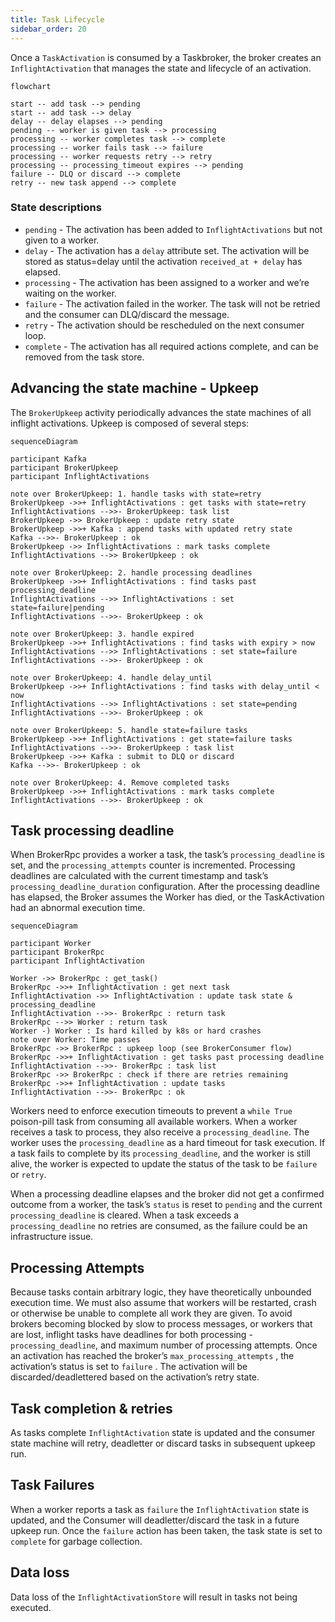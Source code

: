 ```yaml
---
title: Task Lifecycle
sidebar_order: 20
---
```


Once a `TaskActivation` is consumed by a Taskbroker, the broker creates an
`InflightActivation` that manages the state and lifecycle of an activation.

```mermaid
flowchart

start -- add task --> pending
start -- add task --> delay
delay -- delay elapses --> pending
pending -- worker is given task --> processing
processing -- worker completes task --> complete
processing -- worker fails task --> failure
processing -- worker requests retry --> retry
processing -- processing_timeout expires --> pending
failure -- DLQ or discard --> complete
retry -- new task append --> complete
```

### State descriptions

- `pending` - The activation has been added to `InflightActivations` but not given to a worker.
- `delay` - The activation has a `delay` attribute set. The activation will be stored as status=delay until the activation `received_at + delay` has elapsed.
- `processing` - The activation has been assigned to a worker and we’re waiting on the worker.
- `failure` - The activation failed in the worker. The task will not be retried and the consumer can DLQ/discard the message.
- `retry` - The activation should be rescheduled on the next consumer loop.
- `complete` - The activation has all required actions complete, and can be removed from the task store.

## Advancing the state machine - Upkeep

The `BrokerUpkeep` activity periodically advances the state machines of all inflight activations. Upkeep is composed of several steps:

```mermaid
sequenceDiagram

participant Kafka
participant BrokerUpkeep
participant InflightActivations

note over BrokerUpkeep: 1. handle tasks with state=retry
BrokerUpkeep ->>+ InflightActivations : get tasks with state=retry
InflightActivations -->>- BrokerUpkeep: task list
BrokerUpkeep ->> BrokerUpkeep : update retry state
BrokerUpkeep ->>+ Kafka : append tasks with updated retry state
Kafka -->>- BrokerUpkeep : ok
BrokerUpkeep ->> InflightActivations : mark tasks complete
InflightActivations -->> BrokerUpkeep : ok

note over BrokerUpkeep: 2. handle processing deadlines
BrokerUpkeep ->>+ InflightActivations : find tasks past processing_deadline
InflightActivations -->> InflightActivations : set state=failure|pending
InflightActivations -->>- BrokerUpkeep : ok

note over BrokerUpkeep: 3. handle expired
BrokerUpkeep ->>+ InflightActivations : find tasks with expiry > now
InflightActivations -->> InflightActivations : set state=failure
InflightActivations -->>- BrokerUpkeep : ok

note over BrokerUpkeep: 4. handle delay_until
BrokerUpkeep ->>+ InflightActivations : find tasks with delay_until < now
InflightActivations -->> InflightActivations : set state=pending
InflightActivations -->>- BrokerUpkeep : ok

note over BrokerUpkeep: 5. handle state=failure tasks
BrokerUpkeep ->>+ InflightActivations : get state=failure tasks
InflightActivations -->>- BrokerUpkeep : task list
BrokerUpkeep ->>+ Kafka : submit to DLQ or discard
Kafka -->>- BrokerUpkeep : ok

note over BrokerUpkeep: 4. Remove completed tasks
BrokerUpkeep ->>+ InflightActivations : mark tasks complete
InflightActivations -->>- BrokerUpkeep : ok
```

## Task processing deadline

When BrokerRpc provides a worker a task, the task’s `processing_deadline` is set, and the `processing_attempts` counter is incremented. Processing deadlines are calculated with the current timestamp and task’s `processing_deadline_duration` configuration. After the processing deadline has elapsed, the Broker assumes the Worker has died, or the TaskActivation had an abnormal execution time.

```mermaid
sequenceDiagram

participant Worker
participant BrokerRpc
participant InflightActivation

Worker ->> BrokerRpc : get_task()
BrokerRpc ->>+ InflightActivation : get next task
InflightActivation ->> InflightActivation : update task state & processing_deadline
InflightActivation -->>- BrokerRpc : return task
BrokerRpc -->> Worker : return task
Worker -) Worker : Is hard killed by k8s or hard crashes
note over Worker: Time passes
BrokerRpc ->> BrokerRpc : upkeep loop (see BrokerConsumer flow)
BrokerRpc ->>+ InflightActivation : get tasks past processing deadline
InflightActivation -->>- BrokerRpc : task list
BrokerRpc ->> BrokerRpc : check if there are retries remaining
BrokerRpc ->>+ InflightActivation : update tasks
InflightActivation -->>- BrokerRpc : ok

```

Workers need to enforce execution timeouts to prevent a `while True` poison-pill
task from consuming all available workers. When a worker receives a task to
process, they also receive a `processing_deadline`. The worker uses the
`processing_deadline` as a hard timeout for task execution. If a task fails to
complete by its `processing_deadline`, and the worker is still alive, the worker
is expected to update the status of the task to be `failure` or `retry`.

When a processing deadline elapses and the broker did not get a confirmed
outcome from a worker, the task’s  `status` is reset to `pending` and the
current `processing_deadline` is cleared. When a task exceeds
a `processing_deadline` no retries are consumed, as the failure could be an
infrastructure issue.

## Processing Attempts

Because tasks contain arbitrary logic, they have theoretically unbounded
execution time. We must also assume that workers will be restarted, crash or
otherwise be unable to complete all work they are given. To avoid brokers
becoming blocked by slow to process messages, or workers that are lost, inflight
tasks have deadlines for both processing - `processing_deadline`, and maximum
number of processing attempts. Once an activation has reached the broker’s
`max_processing_attempts` , the activation’s status is set to `failure` . The
activation will be discarded/deadlettered based on the activation’s retry state.

## Task completion & retries

As tasks complete `InflightActivation` state is updated and the consumer state
machine will retry, deadletter or discard tasks in subsequent upkeep run.

## Task Failures

When a worker reports a task as `failure` the `InflightActivation` state is
updated, and the Consumer will deadletter/discard the task in a future upkeep
run. Once the `failure` action has been taken, the task state is set to
`complete` for garbage collection.

## Data loss

Data loss of the `InflightActivationStore` will result in tasks not being
executed.
